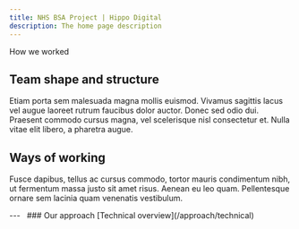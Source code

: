 ```yaml
---
title: NHS BSA Project | Hippo Digital
description: The home page description
---
```


<Heading caption='Our approach' tag='h1'>How we worked</Heading>

## Team shape and structure

Etiam porta sem malesuada magna mollis euismod. Vivamus sagittis lacus vel augue laoreet rutrum faucibus dolor auctor. Donec sed odio dui. Praesent commodo cursus magna, vel scelerisque nisl consectetur et. Nulla vitae elit libero, a pharetra augue.

## Ways of working

Fusce dapibus, tellus ac cursus commodo, tortor mauris condimentum nibh, ut fermentum massa justo sit amet risus. Aenean eu leo quam. Pellentesque ornare sem lacinia quam venenatis vestibulum.

<GridRow>
    <GridColumn width={'full'}>
        ---
    </GridColumn>
</GridRow>
<GridRow>
    <GridColumn width={'1/2'}>
        &nbsp;
    </GridColumn>
    <GridColumn width={'1/2'}>
        <InsetText>
            ### Our approach
            [Technical overview](/approach/technical)
        </InsetText>
    </GridColumn>
</GridRow>